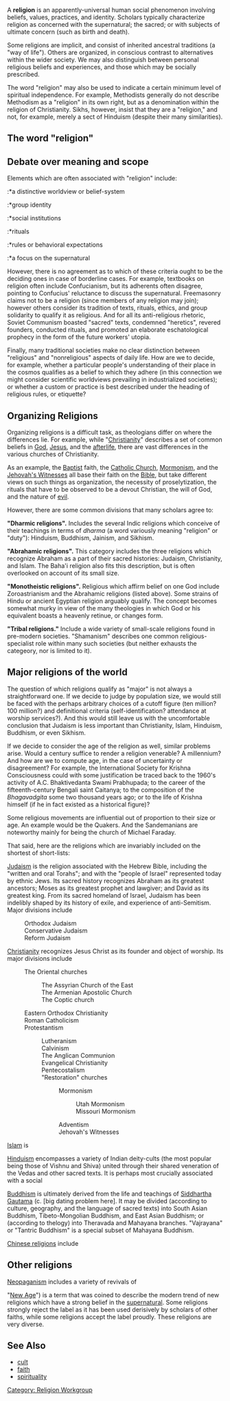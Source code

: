 A <b>religion</b> is an apparently-universal human social phenomenon involving beliefs, values, practices, and identity. Scholars typically characterize religion as concerned with the supernatural; the sacred; or with subjects of ultimate concern (such as birth and death).

Some religions are implicit, and consist of inherited ancestral traditions (a "way of life"). Others are organized, in conscious contrast to alternatives within the wider society. We may also distinguish between personal religious beliefs and experiences, and those which may be socially prescribed.

The word "religion" may also be used to indicate a certain minimum level of spiritual independence. For example, Methodists generally do not describe Methodism as a "religion" in its own right, but as a denomination within the religion of Christianity.  Sikhs, however, insist that they are a "religion," and not, for example, merely a sect of Hinduism (despite their many similarities). 

==The word "religion"==

==Debate over meaning and scope==

Elements which are often associated with "religion" include: 

:*a distinctive worldview or belief-system
:*group identity
:*social institutions
:*rituals
:*rules or behavioral expectations
:*a focus on the supernatural

However, there is no agreement as to which of these criteria ought to be the deciding ones in case of borderline cases. For example, textbooks on religion often include Confucianism, but its adherents often disagree, pointing to Confucius' reluctance to discuss the supernatural. Freemasonry claims not to be a religion (since members of any religion may join); however others consider its tradition of texts, rituals, ethics, and group solidarity to qualify it as religious. And for all its anti-religious rhetoric, Soviet Communism boasted "sacred" texts, condemned "heretics", revered founders, conducted rituals, and promoted an elaborate eschatological prophecy in the form of the future workers' utopia. 

Finally, many traditional societies make no clear distinction between "religious" and "nonreligious" aspects of daily life. How are we to decide, for example, whether a particular people's understanding of their place in the cosmos qualifies as a belief to which they adhere (in this connection we might consider scientific worldviews prevailing in industrialized societies); or whether a custom or practice is best described under the heading of religious rules, or etiquette? 

== Organizing Religions ==

Organizing religions is a difficult task, as theologians differ on where the differences lie.  For example, while "[[Christianity]]" describes a set of common beliefs in [[God]], [[Jesus]], and the [[afterlife]], there are vast differences in the various churches of Christianity.

As an example, the [[Baptist]] faith, the [[Catholic Church]], [[Mormonism]], and the [[Jehovah's Witnesses]] all base their faith on the [[Bible]], but take different views on such things as organization, the necessity of proselytization, the rituals that have to be observed to be a devout Christian, the will of God, and the nature of [[evil]].

However, there are some common divisions that many scholars agree to:

'''"Dharmic religions".''' Includes the several Indic religions which conceive of their teachings in terms of ''dharma'' (a word variously meaning "religion" or "duty"): Hinduism, Buddhism, Jainism, and Sikhism.

'''"Abrahamic religions".''' This category includes the three religions which recognize Abraham as a part of their sacred histories: Judaism, Christianity, and Islam. The Baha'i religion also fits this description, but is often overlooked on account of its small size.

'''"Monotheistic religions".''' Religious which affirm belief on one God include Zoroastrianism and the Abrahamic religions (listed above). Some strains of Hindu or ancient Egyptian religion arguably qualify. The concept becomes somewhat murky in view of the many theologies in which God or his equivalent boasts a heavenly retinue, or changes form.

'''"Tribal religions."''' Include a wide variety of small-scale religions found in pre-modern societies. "Shamanism" describes one common religious-specialist role within many such societies (but neither exhausts the categeory, nor is limited to it).

== Major religions of the world ==

The question of which religions qualify as "major" is not always a straightforward one. If we decide to judge by population size, we would still be faced with the perhaps arbitrary choices of a cutoff figure (ten million? 100 million?) and definitional criteria (self-identification? attendance at worship services?). And this would still leave us with the uncomfortable conclusion that Judaism is less important than Christianity, Islam, Hinduism, Buddhism, or even Sikhism. 

If we decide to consider the age of the religion as well, similar problems arise. Would a century suffice to render a religion venerable? A millennium? And how are we to compute age, in the case of uncertainty or disagreement? For example, the International Society for Krishna Consciousness could with some justification be traced back to the 1960's activity of A.C. Bhaktivedanta Swami Prabhupada; to the career of the fifteenth-century Bengali saint Caitanya; to the composition of the ''Bhagavadgita'' some two thousand years ago; or to the life of Krishna himself (if he in fact existed as a historical figure)?

Some religious movements are influential out of proportion to their size or age. An example would be the Quakers. And the Sandemanians are noteworthy mainly for being the church of Michael Faraday.

That said, here are the religions which are invariably included on the shortest of short-lists:

[[Judaism]] is the religion associated with the Hebrew Bible, including the "written and oral Torahs"; and with the "people of Israel" represented today by ethnic Jews. Its sacred history recognizes Abraham as its greatest ancestors; Moses as its greatest prophet and lawgiver; and David as its greatest king. From its sacred homeland of Israel, Judaism has been indelibly shaped by its history of exile, and experience of anti-Semitism. Major divisions include

:Orthodox Judaism
:Conservative Judaism
:Reform Judaism

[[Christianity]] recognizes Jesus Christ as its founder and object of worship. Its major divisions include

:The Oriental churches
::The Assyrian Church of the East
::The Armenian Apostolic Church
::The Coptic church
:Eastern Orthodox Christianity
:Roman Catholicism
:Protestantism
::Lutheranism
::Calvinism
::The Anglican Communion
::Evangelical Christianity
::Pentecostalism
::"Restoration" churches
:::Mormonism
::::Utah Mormonism
::::Missouri Mormonism
:::Adventism
:::Jehovah's Witnesses

[[Islam]] is 

[[Hinduism]] encompasses a variety of Indian deity-cults (the most popular being those of Vishnu and Shiva) united through their shared veneration of the Vedas and other sacred texts. It is perhaps most crucially associated with a social

[[Buddhism]] is ultimately derived from the life and teachings of [[Siddhartha Gautama]] (c. [big dating problem here]. It may be divided (according to culture, geography, and the language of sacred texts) into South Asian Buddhism, Tibeto-Mongolian Buddhism, and East Asian Buddhism; or (according to thelogy) into Theravada and Mahayana branches. "Vajrayana" or "Tantric Buddhism" is a special subset of Mahayana Buddhism.

[[Chinese religions]] include 

==Other religions==

[[Neopaganism]] includes a variety of revivals of 


"[[New Age]]") is a term that was coined to describe the modern trend of new religions which have a strong belief in the [[supernatural]].  Some religions strongly reject the label as it has been used derisively by scholars of other faiths, while some religions accept the label proudly.  These religions are very diverse.

== See Also ==

* [[cult]]
* [[faith]]
* [[spirituality]]

[[Category:  Religion Workgroup]]